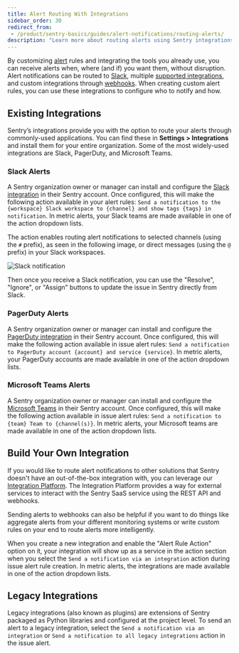 ```yaml
---
title: Alert Routing With Integrations
sidebar_order: 30
redirect_from:
 - /product/sentry-basics/guides/alert-notifications/routing-alerts/
description: "Learn more about routing alerts using Sentry integrations."
---
```


By customizing [alert](/product/alerts/) rules and integrating the tools you already use, you can receive alerts when, where (and if) you want them, without disruption. Alert notifications can be routed to [Slack](/product/integrations/slack/), multiple [supported integrations](/product/integrations/), and custom integrations through [webhooks](/product/integrations/integration-platform/webhooks/). When creating custom alert rules, you can use these integrations to configure who to notify and how.

## Existing Integrations

Sentry’s integrations provide you with the option to route your alerts through commonly-used applications. You can find these in **Settings > Integrations** and install them for your entire organization. Some of the most widely-used integrations are Slack, PagerDuty, and Microsoft Teams.

### Slack Alerts

A Sentry organization owner or manager can install and configure the [Slack integration](https://docs.sentry.io/product/integrations/slack/) in their Sentry account. Once configured, this will make the following action available in your alert rules: `Send a notification to the {workspace} Slack workspace to {channel} and show tags {tags} in notification`. In metric alerts, your Slack teams are made available in one of the action dropdown lists.

<!-- Is above construction creating a misplaced modifier? -->

The action enables routing alert notifications to selected channels (using the `#` prefix), as seen in the following image, or direct messages (using the `@` prefix) in your Slack workspaces.

![Slack notification](alerts_notifications_15.png)

Then once you receive a Slack notification, you can use the "Resolve", "Ignore", or "Assign" buttons to update the issue in Sentry directly from Slack.

### PagerDuty Alerts

A Sentry organization owner or manager can install and configure the [PagerDuty integration](/product/integrations/pagerduty/) in their Sentry account. Once configured, this will make the following action available in issue alert rules: `Send a notification to PagerDuty account {account} and service {service}`. In metric alerts, your PagerDuty accounts are made available in one of the action dropdown lists.

### Microsoft Teams Alerts

A Sentry organization owner or manager can install and configure the [Microsoft Teams](/product/integrations/msteams/) in their Sentry account. Once configured, this will make the following action available in issue alert rules: `Send a notification to {team} Team to {channel(s)}`. In metric alerts, your Microsoft teams are made available in one of the action dropdown lists.

## Build Your Own Integration

If you would like to route alert notifications to other solutions that Sentry doesn't have an out-of-the-box integration with, you can leverage our [Integration Platform](/product/integrations/integration-platform/). The Integration Platform provides a way for external services to interact with the Sentry SaaS service using the REST API and webhooks.

Sending alerts to webhooks can also be helpful if you want to do things like aggregate alerts from your different monitoring systems or write custom rules on your end to route alerts more intelligently.

When you create a new integration and enable the "Alert Rule Action" option on it, your integration will show up as a service in the action section when you select the `Send a notification via an integration` action during issue alert rule creation. In metric alerts, the integrations are made available in one of the action dropdown lists.

## Legacy Integrations

Legacy integrations (also known as plugins) are extensions of Sentry packaged as Python libraries and configured at the project level. To send an alert to a legacy integration, select the `Send a notification via an integration` or `Send a notification to all legacy integrations` action in the issue alert.

<!-- what do for metric alert -->
